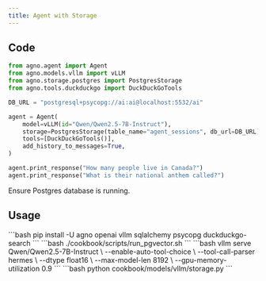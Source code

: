 ```yaml
---
title: Agent with Storage
---
```


## Code

```python cookbook/models/vllm/storage.py
from agno.agent import Agent
from agno.models.vllm import vLLM
from agno.storage.postgres import PostgresStorage
from agno.tools.duckduckgo import DuckDuckGoTools

DB_URL = "postgresql+psycopg://ai:ai@localhost:5532/ai"

agent = Agent(
    model=vLLM(id="Qwen/Qwen2.5-7B-Instruct"),
    storage=PostgresStorage(table_name="agent_sessions", db_url=DB_URL),
    tools=[DuckDuckGoTools()],
    add_history_to_messages=True,
)

agent.print_response("How many people live in Canada?")
agent.print_response("What is their national anthem called?")
```

<Note>
 Ensure Postgres database is running.
</Note>

## Usage

<Steps>
  <Snippet file="create-venv-step.mdx" />

  <Step title="Install Libraries">
    ```bash
    pip install -U agno openai vllm sqlalchemy psycopg duckduckgo-search
    ```
  </Step>

  <Step title="Start Postgres database">
    ```bash
    ./cookbook/scripts/run_pgvector.sh
    ```
  </Step>
  
  <Step title="Start vLLM server">
    ```bash
    vllm serve Qwen/Qwen2.5-7B-Instruct \
        --enable-auto-tool-choice \
        --tool-call-parser hermes \
        --dtype float16 \
        --max-model-len 8192 \
        --gpu-memory-utilization 0.9
    ```
  </Step>

  <Step title="Run Agent">
    ```bash
    python cookbook/models/vllm/storage.py
    ```
  </Step>
</Steps> 